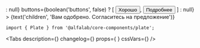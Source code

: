 


<Meta
    title='Компоненты/Plate'
    component={Plate}
/>

<!-- Canvas -->

<Story name='Plate'>
    <Plate
        view={select('view', ['common', 'negative', 'positive', 'attention'], 'positive')}
        title={text('title', 'Поздравляем, полный успех')}
        foldable={boolean('foldable', false)}
        hasCloser={boolean('hasCloser', false)}
        leftAddons={boolean('leftAddons', true) ? <CheckmarkOnCircleMIcon /> : null}
        buttons={boolean('buttons', false) ? [
            <Button>Хорошо</Button>,
            <Button>Подробнее</Button>
        ] : null}
    >
        {text('children', 'Вам одобрено. Согласитесь на предложение')}
    </Plate>
</Story>

<!-- Docs -->

<ComponentHeader
    name='Plate'
    version={version}
    package='@alfalab/core-components/plate'
    stage={2}
/>

```tsx
import { Plate } from '@alfalab/core-components/plate';
```

<Tabs
    description={<Description />}
    changelog={<Changelog />}
    props={<Props of={Plate} /> }
    cssVars={<CssVars css={styles} />}
/>

